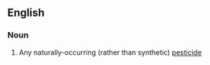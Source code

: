 ==English==

===Noun===
{{en-noun}}

# Any naturally-occurring (rather than synthetic) [[pesticide]]